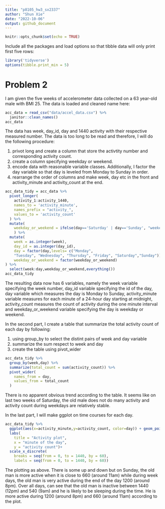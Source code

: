 ```yaml
---
title: "p8105_hw3_sx2337"
author: "Shun Xie"
date: "2022-10-06"
output: github_document
---
```


```r
knitr::opts_chunk$set(echo = TRUE)

```
Include all the packages and load options so that tibble data will only print first five rows:
```r
library('tidyverse')
options(tibble.print_min = 5)
```



# Problem 2

I am given the five weeks of accelerometer data collected on a 63 year-old male with BMI 25. The data is loaded and cleaned name here:
```r
acc_data = read_csv("data/accel_data.csv") %>% 
  janitor::clean_names()
acc_data
```

The data has week, day_id, day and 1440 activity with their respective measured number. The data is too long to be read and therefore, I will do the following procedure:

1. privot long and create a column that store the activtity number and corresponding activity count. 
2. create a column specifying weekday or weekend.
3. encode data with reasonable variable classes. Additionally, I factor the day variable so that day is leveled from Monday to Sunday in order.
4. rearrange the order of columns and make week, day etc in the front and activity_minute and activity_count at the end. 

```r
acc_data_tidy = acc_data %>% 
  pivot_longer(
    activity_1:activity_1440,
    names_to = 'activity_minute',
    names_prefix = "activity_",
    values_to = 'activity_count'
  ) %>% 
  mutate(
    weekday_or_weekend = ifelse(day=='Saturday' | day=='Sunday', "weekend", "weekday")
    ) %>% 
  mutate(
    week = as.integer(week),
    day_id = as.integer(day_id),
    day = factor(day,levels= c("Monday", 
    "Tuesday", "Wednesday", "Thursday", "Friday", "Saturday","Sunday")),
    weekday_or_weekend = factor(weekday_or_weekend)
) %>% 
  select(week:day,weekday_or_weekend,everything())
acc_data_tidy
```
The resulting data now has 6 variables, namely the week variable specifying the week number, day_id variable specifying the id of the day, day variable which measures the day is Monday to Sunday, activity_minute variable measures for each minute of a 24-hour day starting at midnight, activity_count measures the count of activity during the one minute interval and weekday_or_weekend variable specifying the day is weekday or weekend. 



In the second part, I create a table that summarize the total activity count of each day by following:

1. using group_by to select the distint pairs of week and day variable
2. summarize the sum respect to week and day
3. create the table using pivot_wider

```r
acc_data_tidy %>% 
  group_by(week,day) %>% 
  summarize(total_count = sum(activity_count)) %>% 
  pivot_wider(
    names_from = day,
    values_from = total_count
  )
```
There is no apparent obvious trend according to the table. It seems like on last two weeks of Saturday, the old male does not do many activity and activity count during weekdays are relatively stable. 



In the last part, I will make ggplot on time courses for each day. 


```r
acc_data_tidy %>% 
  ggplot(aes(x=activity_minute,y=activity_count, color=day)) + geom_point() +geom_line()+theme(legend.position = "bottom")+
  labs(
    title = "Activity plot",
    x = "minute of the day",
    y = "activity count")+
  scale_x_discrete(
    breaks = seq(from = 0, to = 1440, by = 60), 
    labels = seq(from = 0, to = 1440, by = 60))

```

The plotting as above. There is some up and down but on Sunday, the old man is more active when it is close to 660 (around 11am) while during week days, the old man is very active during the end of the day 1200 (around 8pm). Over all days, can see that the old man is inactive between 1440 (12pm) and 540 (9am) and he is likely to be sleeping during the time. He is more active during 1200 (around 8pm) and 660 (around 11am) according to the plot. 
